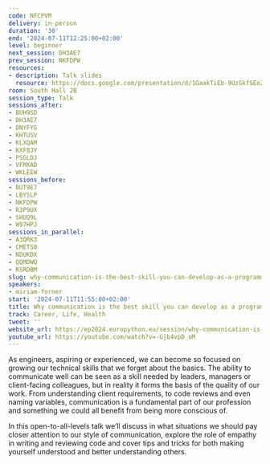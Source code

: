 ```yaml
---
code: NFCPVM
delivery: in-person
duration: '30'
end: '2024-07-11T12:25:00+02:00'
level: beginner
next_session: DH3AE7
prev_session: NKFDPW
resources:
- description: Talk slides
  resource: https://docs.google.com/presentation/d/1GaakTiEb-9UzGkfSEoZ6gqhQBl5Nvc4VPe4eGXzAG4Y/
room: South Hall 2B
session_type: Talk
sessions_after:
- BUH9SD
- DH3AE7
- DNYFYG
- KHTUSV
- KLXQAM
- KXF8JY
- PSGLDJ
- VFMXAD
- WKLEEW
sessions_before:
- BUT9E7
- LBYSLP
- NKFDPW
- R3P9UX
- SHUQ9L
- W97HPJ
sessions_in_parallel:
- A3QRK3
- CMETS8
- NDUKDX
- QQMDWQ
- RSRDBM
slug: why-communication-is-the-best-skill-you-can-develop-as-a-programmer
speakers:
- miriam-forner
start: '2024-07-11T11:55:00+02:00'
title: Why communication is the best skill you can develop as a programmer
track: Career, Life, Health
tweet: ''
website_url: https://ep2024.europython.eu/session/why-communication-is-the-best-skill-you-can-develop-as-a-programmer
youtube_url: https://youtube.com/watch?v=-Gjb4vpD_oM
---
```


As engineers, aspiring or experienced, we can become so focused on growing our technical skills that we forget about the basics. The ability to communicate well can be seen as a skill needed by leaders, managers or client-facing colleagues, but in reality it forms the basis of the quality of our work. From understanding client requirements, to code reviews and even naming variables, communication is a fundamental part of our profession and something we could all benefit from being more conscious of.

In this open-to-all-levels talk we’ll discuss in what situations we should pay closer attention to our style of communication, explore the role of empathy in writing and reviewing code and cover tips and tricks for both making yourself understood and better understanding others.
